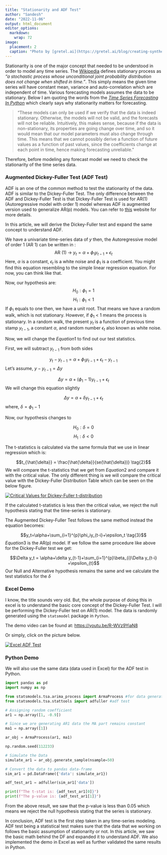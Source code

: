 ```yaml
---
title: "Stationarity and ADF Test"
author: "Sandesh"
date: "2022-11-06"
output: html_document
editor_options: 
  markdown: 
    wrap: 72
image:
  placement: 2
  caption: "Photo by [gretel.ai](https://gretel.ai/blog/creating-synthetic-time-series-data)"
---
```


Stationarity is one of the major concept that needed to be understood in
order to model any time series. The
[Wikipedia](https://en.wikipedia.org/wiki/Stationary_process){target="_blank"}
defines stationary process as *"a stochastic process whose unconditional
joint probability distribution does not change when shifted in time."*.
This simply means the given time series will have constant mean,
variance and auto-correlation which are independent of time. Various
forecasting models assumes the data to be stationary. Below I am quoting
the words from the [*Time Series Forecasting In
Python*](https://www.manning.com/books/time-series-forecasting-in-python-book){target="_blank"}
which clearly says why stationarity matters for forecasting.

> "These models can only be used if we verify that the data is indeed
> stationary. Otherwise, the models will not be valid, and the forecasts
> will not be reliable. Intuitively, this makes sense, because if the
> data is non-stationary, its properties are going change over time, and
> so it would mean that our model parameters must also change through
> time. This means that we cannot possibly derive a function of future
> values as a function of past values, since the coefficients change at
> each point in time, hence making forecasting unreliable."

Therefore, before modeling any forecast model we need to check the
stationarity of the time series data.

### Augmented Dickey-Fuller Test (ADF Test)

ADF is an one of the common method to test the stationarity of the data.
ADF is similar to the Dickey-Fuller Test. The only difference between
the ADF and Dickey-Fuller Test is that Dickey-Fuller Test is used for
AR(1) (Autoregressive model with order 1) model whereas ADF is augmented
version used to generalize AR(p) models. You can refer to
[this](https://www.thoughtco.com/the-augmented-dickey-fuller-test-1145985){target="_blank"}
website for more details.

In this article, we will derive the Dickey-Fuller test and expand the
same concept to understand ADF.

We have a univariate time-series data of $y$ then, the Autoregressive
model of order 1 (AR 1) can be written in :
$$\text{AR (1) → } y_{t} = \alpha + \phi_{1}y_{t-1} + \epsilon_{t}  \tag{1}$$
Here, $\alpha$ is a constant, $\epsilon_{t}$ is a white noise and
$\phi_1$ is a coefficient. You might find this equation resembling to
the simple linear regression equation. For now, you can think like that.

Now, our hypothesis are: $$H_0 : \phi_1=1$$$$H_1 : \phi_1 < 1$$ If
$\phi_1$ equals to one then, we have a unit root. That means we have a
random walk, which is not stationary. However, if $\phi_1$ \< 1 means
the process is stationary. In a random walk, the present $y_t$ is a
function of previous time stamp $y_{t-1}$, a constant $\alpha$, and
random number $\epsilon_t$ also known as white noise.

Now, we will change the $Equation1$ to find out our test statistics.

First, we will subtract $y_{t-1}$ from both sides

$$y_t - y_{t-1} = \alpha+ \phi_1 y_{t-1} + \epsilon_t - y_{t-1} $$ Let's
assume, $y-y_{t-1} = \Delta y$

$$\Delta y = \alpha + (\phi_1 -1)y_{t-1}+ \epsilon_t$$ We will change
this equation slightly

$$\Delta y = \alpha + \delta y_{t-1}+ \epsilon_t$$ where,
$\delta = \phi_1 -1$

Now, our hypothesis changes to

$$H_0: \delta = 0$$$$ H_1: \delta < 0$$

The t-statistics is calculated via the same formula that we use in
linear regression which is:

$$t_{\hat{\delta}} = \frac{\hat{\delta}}{se(\hat{\delta})} \tag{2}$$ We
will compare the t-statistics that we get from $Equation2$ and compare
it with the critical value. The only different thing is we will compare
the critical value with the Dickey-Fuller Distribution Table which can
be seen on the below figure.

[![Critical Values for Dickey-Fuller
t-distribution](adf_ditribution.png)](https://en.wikipedia.org/wiki/Augmented_Dickey%E2%80%93Fuller_test)

If the calculated t-statistics is less then the critical value, we
reject the null hypothesis stating that the time-series is stationary.

The Augmented Dickey-Fuller Test follows the same method instead the
equation becomes:

$$y_t=\alpha+\sum_{i=1}^{p}\phi_iy_{t-i}+\epsilon_t \tag{3}$$
$Equation3$ is the AR(p) model. If we follow the same procedure like
above for the Dickey-Fuller test we get:

$$\Delta y_t = \alpha+\delta y_{t-1}+\sum_{i=1}^{p}\beta_{i}\Delta y_{t-i} +\epsilon_{t}$$
Our Null and Alternative hypothesis remains the same and we calculate
the test statistics for the $\delta$

### Excel Demo

I know, the title sounds very old. But, the whole purpose of doing this
in excel is to understand the basic core concept of the Dickey-Fuller
Test. I will be performing the Dickey-Fuller test on AR(1) model. The
data is randomly generated using the `statsmodel` package in `Python`.

The demo video can be found at: <https://youtu.be/R-WVz9YiaN8>

Or simply, click on the picture below.

[![Excel ADF Test](adf_thumbnail.png)](https://youtu.be/R-WVz9YiaN8)

### Python Demo

We will also use the same data (data used in Excel) for the ADF test in
Python.

```python
import pandas as pd
import numpy as np

from statsmodels.tsa.arima_process import ArmaProcess #for data generation
from statsmodels.tsa.stattools import adfuller #adf test
```

```python
# Assigning random coefficient 
ar1 = np.array([1, -0.9])

# Since we are generating AR1 data the MA part remains constant
ma1 = np.array([1])

ar_obj = ArmaProcess(ar1, ma1)

np.random.seed(112233)

# Simulate the Data
simulate_ar1 = ar_obj.generate_sample(nsample=50)

# Convert the data to pandas data-frame
sim_ar1 = pd.DataFrame({'data': simulate_ar1})
```

```python

adf_test_ar1 = adfuller(sim_ar1['data'])

print(f"The t-stat is: {adf_test_ar1[0]}")
print(f"The p-value is: {adf_test_ar1[1]}")

```

From the above result, we saw that the p-value is less than 0.05 which
means we reject the null hypothesis stating that the series is
stationary.

In conclusion, ADF test is the first step taken in any time-series
modeling. ADF test being a statistical test makes sure that the data
that we working on follows the basic assumption of stationarity or not.
In this article, we saw the basic math behind the DF and expanded it to
understand ADF. We also implemented the demo in Excel as well as further
validated the same results in Python.
